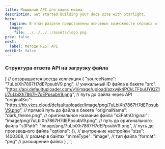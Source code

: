 ```yaml
---
title: Мощщщный API для ваших медиа
description: Get started building your docs site with Starlight.
hero:
  tagline: В этом разделе представлены основные возможности сервиса и трансформации файлов.
  image:
    file: ../../../../assets/logo.png
prev: false
next:
  label: Методы REST API
editUrl: false
---
```


### Структура ответа API на загрузку файла

[ // возвращается всегда коллекция
    {
        "sourceName": "7uLbiXh7867H7dEPpsubV9.png", // уникальный ID файла в бакете
        "src": "https://api.defaultuploader.com/v1/image/upload/azxwjk4PCkLTFbuUYiQZ1j/7uLbiXh7867H7dEPpsubV9.png", // путь до файла через API
        "originalSrc": "https://hb.vkcs.cloud/defaultuploader/image/png/7uLbiXh7867H7dEPpsubV9.png", // прямой путь до файла в бакете
        "originalName": "dark_theme.png", // оригинальное название файла
        "s3PathOriginal": "image/png/7uLbiXh7867H7dEPpsubV9.png", // путь до оригинального файла
        "s3Path": "image/png/7uLbiXh7867H7dEPpsubV9.png", // путь до производного файла
        "options": {}, // внутренние настройки
        "size": 1400308, // размер в байтах
        "mimeType": "image", // тип файла
        "format": "png" // расширение файла
    }
]
`;

<Code code={exampleCodeResponse} lang="json" title="JSON" />